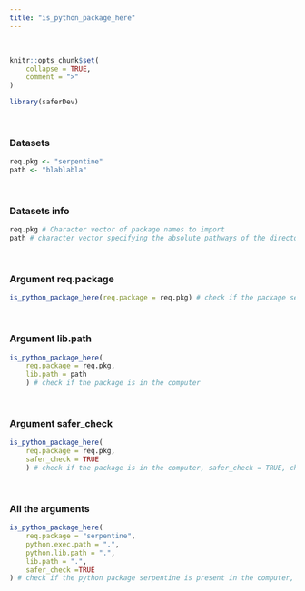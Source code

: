 ---
title: "is_python_package_here"
---
<br>

```{r, include = FALSE}
knitr::opts_chunk$set(
    collapse = TRUE,
    comment = ">"
)
```

```{r setup}
library(saferDev)
```
<br>

### Datasets
```{r}
req.pkg <- "serpentine"
path <- "blablabla"
```
<br>

### Datasets info
```{r}
req.pkg # Character vector of package names to import
path # character vector specifying the absolute pathways of the directories, this lib.path will return an error
```
<br>

### Argument req.package
```{r, echo = TRUE, error = TRUE}
is_python_package_here(req.package = req.pkg) # check if the package serpentine is in the computer
```
<br>

### Argument lib.path
```{r, echo = TRUE, error = TRUE}
is_python_package_here(
    req.package = req.pkg,
    lib.path = path
    ) # check if the package is in the computer
```
<br>

### Argument safer_check
```{r, echo = TRUE, error = TRUE}
is_python_package_here(
    req.package = req.pkg,
    safer_check = TRUE
    ) # check if the package is in the computer, safer_check = TRUE, checkings are performed before main code running 
```
<br>

### All the arguments
```{r, echo = TRUE, error = TRUE}
is_python_package_here(
    req.package = "serpentine", 
    python.exec.path = ".", 
    python.lib.path = ".",
    lib.path = ".",
    safer_check =TRUE
) # check if the python package serpentine is present in the computer, returns an error if the package is not in the computer
```
